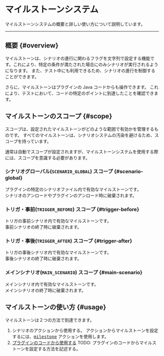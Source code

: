# マイルストーンシステム

マイルストーンシステムの概要と詳しい使い方について説明しています。

---

## 概要 {#overview}

マイルストーンは、シナリオの進行に関わるフラグを文字列で設定する機能です。これにより、特定の条件が満たされた場合にのみシナリオが実行されるようになります。
また、テスト中にも利用できるため、シナリオの進行を制御することができます。

さらに、マイルストーンはプラグインの Java コードからも操作できます。 
これにより、テストにおいて、コードの特定のポイントに到達したことを確認できます。

## マイルストーンのスコープ {#scope}

スコープは、設定されたマイルストーンがどのような範囲で有効かを管理するものです。
すべてのマイルストーンは、シナリオシステムの汚染を避けるため、スコープを持っています。

通常は自動でスコープが設定されますが、マイルストーンシステムを使用する際には、スコープを意識する必要があります。

### シナリオグローバル(`SCENARIO_GLOBAL`) スコープ {#scenario-global}

プラグインの特定のシナリオファイル内で有効なマイルストーンです。  
シナリオのアンロードやプラグインのアンロード時に破棄されます。

### トリガ・事前(`TRIGGER_BEFORE`) スコープ {#trigger-before}

トリガの事前シナリオ内で有効なマイルストーンです。  
事前シナリオの終了時に破棄されます。

### トリガ・事後(`TRIGGER_AFTER`) スコープ {#trigger-after}

トリガの事後シナリオ内で有効なマイルストーンです。  
事後シナリオの終了時に破棄されます。

### メインシナリオ(`MAIN_SCENARIO`) スコープ {#main-scenario}

メインシナリオ内で有効なマイルストーンです。  
メインシナリオの終了時に破棄されます。

## マイルストーンの使い方 {#usage}

マイルストーンは２つの方法で到達できます。  

1. シナリオのアクションから使用する。
  アクションからマイルストーンを設定するには、[<kbd>milestone</kbd>](actions/#milestone) アクションを使用します。
2. [プラグインのコードから使用する](#use-with-code)
  TODO: プラグインのコードからマイルストーンを設定する方法を記述する。
